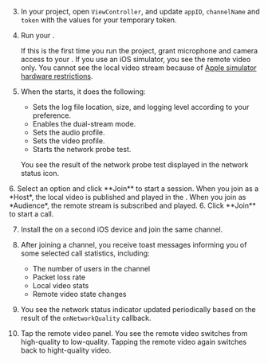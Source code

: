 
3. In your project, open `ViewController`, and update `appID`, `channelName` and `token` with the values for your temporary token.

4. Run your <Vpl k="CLIENT" />.

    If this is the first time you run the project, grant microphone and camera access to your <Vpl k="CLIENT" />.
    <PlatformWrapper platform="ios">
        If you use an iOS simulator, you see the remote video only. You cannot see the local video stream because of [Apple simulator hardware restrictions](https://help.apple.com/simulator/mac/current/#/devb0244142d).
    </PlatformWrapper>

5. When the <Vpl k="CLIENT" /> starts, it does the following:

    * Sets the log file location, size, and logging level according to your preference.
    * Enables the dual-stream mode.
    * Sets the audio profile.
    * Sets the video profile.
    * Starts the network probe test.

    You see the result of the network probe test displayed in the network status icon.

<ProductWrapper product="interactive-live-streaming">
    6. Select an option and click **Join** to start a session. When you join as a *Host*, the local video is published and played in the <Vpl k="CLIENT" />. When you join as *Audience*, the remote stream is subscribed and played.
</ProductWrapper>

<ProductWrapper product="video-calling">
    6. Click **Join** to start a call.
</ProductWrapper>

7. Install the <Vpl k="CLIENT" /> on a second iOS device and join the same channel.

8. After joining a channel, you receive toast messages informing you of some selected call statistics, including:

    * The number of users in the channel
    * Packet loss rate
    * Local video stats
    * Remote video state changes

9. You see the network status indicator updated periodically based on the result of the `onNetworkQuality` callback.

10. Tap the remote video panel. You see the remote video switches from high-quality to low-quality. Tapping the remote video again switches back to hight-quality video.


